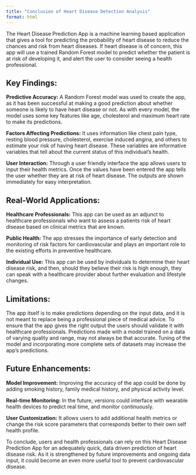 ```yaml
---
title: "Conclusion of Heart Disease Detection Analysis"
format: html
---
```


The Heart Disease Prediction App is a machine learning based application that gives a tool for predicting the probability of heart disease to reduce the chances and risk from heart diseases. If heart disease is of concern, this app will use a trained Random Forest model to predict whether the patient is at risk of developing it, and alert the user to consider seeing a health professional.

## Key Findings:
**Predictive Accuracy:** A Random Forest model was used to create the app, as it has been successful at making a good prediction about whether someone is likely to have heart disease or not. As with every model, the model uses some key features like age, cholesterol and maximum heart rate to make its predictions.

**Factors Affecting Predictions:** It uses information like chest pain type, resting blood pressure, cholesterol, exercise induced angina, and others to estimate your risk of having heart disease. These variables are informative variables that tell about the current status of this individual’s health.

**User Interaction:** Through a user friendly interface the app allows users to input their health metrics. Once the values have been entered the app tells the user whether they are at risk of heart disease. The outputs are shown immediately for easy interpretation.

## Real-World Applications:
**Healthcare Professionals:** This app can be used as an adjunct to healthcare professionals who want to assess a patients risk of heart disease based on clinical metrics that are known.

**Public Health:** The app stresses the importance of early detection and monitoring of risk factors for cardiovascular and plays an important role to the existing efforts in preventive healthcare.

**Individual Use:** This app can be used by individuals to determine their heart disease risk, and then, should they believe their risk is high enough, they can speak with a healthcare provider about further evaluation and lifestyle changes.

## Limitations:
The app itself is to make predictions depending on the input data, and it is not meant to replace being a professional piece of medical advice. To ensure that the app gives the right output the users should validate it with healthcare professionals.
Predictions made with a model trained on a data of varying quality and range, may not always be that accurate. Tuning of the model and incorporating more complete sets of datasets may increase the app’s predictions.

## Future Enhancements:
**Model Improvement:** Improving the accuracy of the app could be done by adding smoking history, family medical history, and physical activity level.

**Real-time Monitoring:** In the future, versions could interface with wearable health devices to predict real time, and monitor continuously.

**User Customization:** It allows users to add additional health metrics or change the risk score parameters that corresponds better to their own self health profile.

To conclude, users and health professionals can rely on this Heart Disease Prediction App for an adequately quick, data driven prediction of heart disease risk. As it is strengthened by future improvements and ongoing data input, it could become an even more useful tool to prevent cardiovascular disease.
